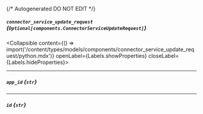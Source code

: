 {/* Autogenerated DO NOT EDIT  */}

##### `connector_service_update_request` *{`Optional[components.ConnectorServiceUpdateRequest]`}*
<Collapsible content={() => import('/content/types/models/components/connector_service_update_request/python.mdx')} openLabel={Labels.showProperties} closeLabel={Labels.hideProperties}>
</Collapsible>

---
##### `app_id` *{`str`}*

---
##### `id` *{`str`}*


